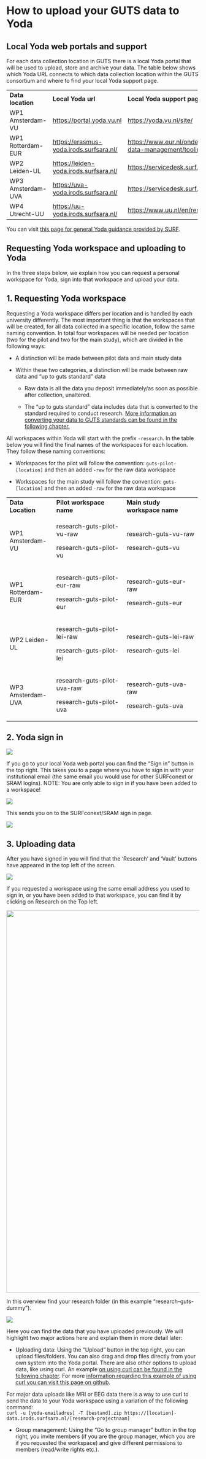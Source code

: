 # How to upload your GUTS data to Yoda

## Local Yoda web portals and support

For each data collection location in GUTS there is a local Yoda portal that will be used to upload, store and archive your data. The table below shows which Yoda URL connects to which data collection location within the GUTS consortium and where to find your local Yoda support page.

+-------------------+-------------------------------------------+---------------------------------------------------------------------------------------------+
| **Data location** | **Local Yoda url**                        | **Local Yoda support page**                                                                 |
+-------------------+-------------------------------------------+---------------------------------------------------------------------------------------------+
| WP1 Amsterdam-VU  | <https://portal.yoda.vu.nl>               | <https://yoda.vu.nl/site/>                                                                  |
+-------------------+-------------------------------------------+---------------------------------------------------------------------------------------------+
| WP1 Rotterdam-EUR | <https://erasmus-yoda.irods.surfsara.nl/> | <https://www.eur.nl/onderzoek/research-services/research-data-management/tooling/surf-yoda> |
+-------------------+-------------------------------------------+---------------------------------------------------------------------------------------------+
| WP2 Leiden-UL     | <https://leiden-yoda.irods.surfsara.nl/>  | <https://servicedesk.surf.nl/wiki/display/WIKI/Yoda+user+guide>                             |
+-------------------+-------------------------------------------+---------------------------------------------------------------------------------------------+
| WP3 Amsterdam-UVA | <https://uva-yoda.irods.surfsara.nl/>     | <https://servicedesk.surf.nl/wiki/display/WIKI/Yoda+user+guide>                             |
+-------------------+-------------------------------------------+---------------------------------------------------------------------------------------------+
| WP4 Utrecht-UU    | <https://uu-yoda.irods.surfsara.nl/>      | <https://www.uu.nl/en/research/yoda/what-is-yoda>                                           |
+-------------------+-------------------------------------------+---------------------------------------------------------------------------------------------+

You can visit [this page for general Yoda guidance provided by SURF](https://servicedesk.surf.nl/wiki/display/WIKI/Yoda+user+guide).

## Requesting Yoda workspace and uploading to Yoda

In the three steps below, we explain how you can request a personal workspace for Yoda, sign into that workspace and upload your data.

::: {.callout-tip collapse="true" icon="false"}
## 1. Requesting Yoda workspace

Requesting a Yoda workspace differs per location and is handled by each university differently. The most important thing is that the workspaces that will be created, for all data collected in a specific location, follow the same naming convention. In total four workspaces will be needed per location (two for the pilot and two for the main study), which are divided in the following ways:

-   A distinction will be made between pilot data and main study data

-   Within these two categories, a distinction will be made between raw data and "up to guts standard" data

    -   Raw data is all the data you deposit immediately/as soon as possible after collection, unaltered.

    -   The "up to guts standard" data includes data that is converted to the standard required to conduct research. [More information on converting your data to GUTS standards can be found in the following chapter.](how-to-save-your-data.qmd)

All workspaces within Yoda will start with the prefix `-research`. In the table below you will find the final names of the workspaces for each location. They follow these naming conventions:

-   Workspaces for the pilot will follow the convention: `guts-pilot-[location]` and then an added `-raw` for the raw data workspace

-   Workspaces for the main study will follow the convention: `guts-[location]` and then an added `-raw` for the raw data workspace

+-------------------+-----------------------------+-------------------------------+
| **Data Location** | **Pilot workspace name**    | **Main study workspace name** |
+-------------------+-----------------------------+-------------------------------+
| WP1 Amsterdam-VU  | research-guts-pilot-vu-raw  | research-guts-vu-raw          |
|                   |                             |                               |
|                   | research-guts-pilot-vu      | research-guts-vu              |
+-------------------+-----------------------------+-------------------------------+
| WP1 Rotterdam-EUR | research-guts-pilot-eur-raw | research-guts-eur-raw         |
|                   |                             |                               |
|                   | research-guts-pilot-eur     | research-guts-eur             |
+-------------------+-----------------------------+-------------------------------+
| WP2 Leiden-UL     | research-guts-pilot-lei-raw | research-guts-lei-raw         |
|                   |                             |                               |
|                   | research-guts-pilot-lei     | research-guts-lei             |
+-------------------+-----------------------------+-------------------------------+
| WP3 Amsterdam-UVA | research-guts-pilot-uva-raw | research-guts-uva-raw         |
|                   |                             |                               |
|                   | research-guts-pilot-uva     | research-guts-uva             |
+-------------------+-----------------------------+-------------------------------+
:::

::: {.callout-tip collapse="false" icon="false"}
## 2. Yoda sign in

![](rdmhandbook-yoda-login.jpg)

If you go to your local Yoda web portal you can find the "Sign in" button in the top right. This takes you to a page where you have to sign in with your institutional email (the same email you would use for other SURFconext or SRAM logins). NOTE: You are only able to sign in if you have been added to a workspace!

![](rdmhandbook-yoda-login02.jpg)

This sends you on to the SURFconext/SRAM sign in page.

![](rdmhandbook-yoda-login03.jpg)
:::

::: {.callout-tip collapse="false" icon="false"}
## 3. Uploading data

After you have signed in you will find that the 'Research' and 'Vault' buttons have appeared in the top left of the screen.

![](rdmhandbook-yoda-login04.jpg)

If you requested a workspace using the same email address you used to sign in, or you have been added to that workspace, you can find it by clicking on Research on the Top left.

![](rdmhandbook-yoda-login05.jpg){width="997"}

In this overview find your research folder (in this example "research-guts-dummy").

![](rdmhandbook-yoda-login06.jpg)

Here you can find the data that you have uploaded previously. We will highlight two major actions here and explain them in more detail later:

-   Uploading data: Using the "Upload" button in the top right, you can upload files/folders. You can also drag and drop files directly from your own system into the Yoda portal. There are also other options to upload data, like using curl. An example [on using curl can be found in the following chapter](how-to-save-your-data.qmd). For more [information regarding this example of using curl you can visit this page on github](https://github.com/eduardklap/qualtrics-automation).

For major data uploads like MRI or EEG data there is a way to use curl to send the data to your Yoda workspace using a variation of the following command:\
`curl -u [yoda-emailadres] -T [bestand].zip https://[location]-data.irods.surfsara.nl/[research-projectnaam]`

-   Group management: Using the "Go to group manager" button in the top right, you invite members (if you are the group manager, which you are if you requested the workspace) and give different permissions to members (read/write rights etc.).
:::
